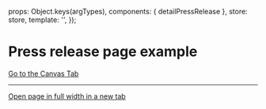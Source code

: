 
<Meta of={DetailPressReleaseStories} />

  props: Object.keys(argTypes),
  components: { detailPressRelease },
  store: store,
  template: '<detailPressRelease />',
});

# Press release page example

<a href="?path=/story/pages-detail-press-release--example">Go to the Canvas Tab</a>

***

<a href="?id=pages-detail-press-release--example" target="_blank">Open page in full width in a new tab</a>

<Canvas>
  <Story of={DetailPressReleaseStories.Example} />
</Canvas>
